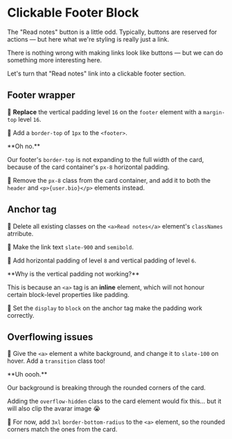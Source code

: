 # Clickable Footer Block

The "Read notes" button is a little odd. Typically, buttons are reserved for actions — but here what we're styling is really just a link.

There is nothing wrong with making links look like buttons — but we can do something more interesting here.

Let's turn that "Read notes" link into a clickable footer section.

## Footer wrapper

🐨 **Replace** the vertical padding level `16` on the `footer` element with a `margin-top` level `16`.

🐨 Add a `border-top` of `1px` to the `<footer>`.

<callout-warning>
**Oh no.**

Our footer's `border-top` is not expanding to the full width of the card, because of the card container's `px-8` horizontal padding.
</callout-warning>

🐨 Remove the `px-8` class from the card container, and add it to both the `header` and `<p>{user.bio}</p>` elements instead.

## Anchor tag

🐨 Delete all existing classes on the `<a>Read notes</a>` element's `classNames` atrribute.

🐨 Make the link text `slate-900` and `semibold`.

🐨 Add horizontal padding of level `8` and vertical padding of level `6`.

<callout-warning>
**Why is the vertical padding not working?**

This is because an `<a>` tag is an **inline** element, which will not honour certain block-level properties like padding.
</callout-warning>

🐨 Set the `display` to `block` on the anchor tag make the padding work correctly.

## Overflowing issues

🐨 Give the `<a>` element a white background, and change it to `slate-100` on hover. Add a `transition` class too!

<callout-warning>
**Uh oooh.**

Our background is breaking through the rounded corners of the card.

Adding the `overflow-hidden` class to the card element would fix this... but it will also clip the avarar image 😭
</callout-warning>

🐨 For now, add `3xl` `border-bottom-radius` to the `<a>` element, so the rounded corners match the ones from the card.
